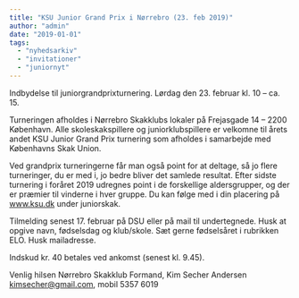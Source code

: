 ```yaml
---
title: "KSU Junior Grand Prix i Nørrebro (23. feb 2019)"
author: "admin"
date: "2019-01-01"
tags: 
  - "nyhedsarkiv"
  - "invitationer"
  - "juniornyt"
---
```


Indbydelse til juniorgrandprixturnering. Lørdag den 23. februar kl. 10 – ca. 15.

Turneringen afholdes i Nørrebro Skakklubs lokaler på Frejasgade 14 – 2200 København. Alle skoleskakspillere og juniorklubspillere er velkomne til årets andet KSU Junior Grand Prix turnering som afholdes i samarbejde med Københavns Skak Union.

Ved grandprix turneringerne får man også point for at deltage, så jo flere turneringer, du er med i, jo bedre bliver det samlede resultat. Efter sidste turnering i foråret 2019 udregnes point i de forskellige aldersgrupper, og der er præmier til vinderne i hver gruppe. Du kan følge med i din placering på www.ksu.dk under juniorskak.

Tilmelding senest 17. februar på DSU eller på mail til undertegnede. Husk at opgive navn, fødselsdag og klub/skole. Sæt gerne fødselsåret i rubrikken ELO. Husk mailadresse.

Indskud kr. 40 betales ved ankomst (senest kl. 9.45).

Venlig hilsen Nørrebro Skakklub Formand, Kim Secher Andersen kimsecher@gmail.com, mobil 5357 6019
